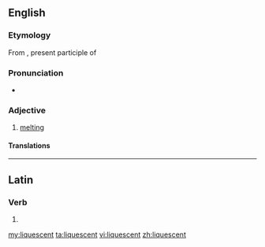 ==English==

===Etymology===
From {{etyl|la|en}} {{term|liquescens|lang=la}}, present participle of {{term|liquesco|liquescere|lang=la}}

===Pronunciation===
* {{rhymes|ɛsənt}}

===Adjective===
{{en-adj}}

# [[melting]]

====Translations====
{{trans-see|liquescent|melting}}

----

==Latin==

===Verb===
{{la-verb-form|liquēscent}}

# {{conjugation of|liquesco|liquēscō|3|p|fut|act|ind|lang=la}}
{{count page|[[Wiktionary:Page count]]}}

[[my:liquescent]]
[[ta:liquescent]]
[[vi:liquescent]]
[[zh:liquescent]]